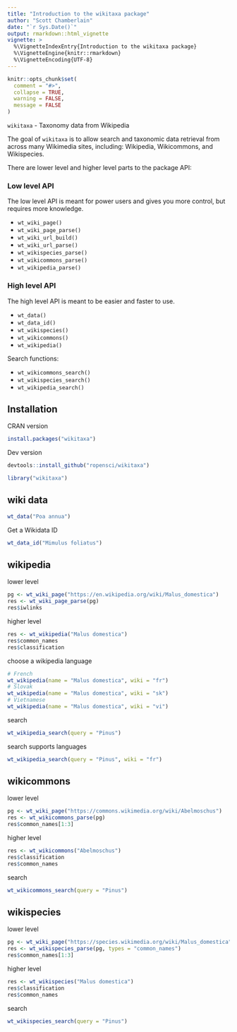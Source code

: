 ```yaml
---
title: "Introduction to the wikitaxa package"
author: "Scott Chamberlain"
date: "`r Sys.Date()`"
output: rmarkdown::html_vignette
vignette: >
  %\VignetteIndexEntry{Introduction to the wikitaxa package}
  %\VignetteEngine{knitr::rmarkdown}
  %\VignetteEncoding{UTF-8}
---
```


```r
knitr::opts_chunk$set(
  comment = "#>",
  collapse = TRUE,
  warning = FALSE,
  message = FALSE
)
```

`wikitaxa` - Taxonomy data from Wikipedia

The goal of `wikitaxa` is to allow search and taxonomic data retrieval from
across many Wikimedia sites, including: Wikipedia, Wikicommons, and
Wikispecies.

There are lower level and higher level parts to the package API:

### Low level API

The low level API is meant for power users and gives you more control,
but requires more knowledge.

* `wt_wiki_page()`
* `wt_wiki_page_parse()`
* `wt_wiki_url_build()`
* `wt_wiki_url_parse()`
* `wt_wikispecies_parse()`
* `wt_wikicommons_parse()`
* `wt_wikipedia_parse()`

### High level API

The high level API is meant to be easier and faster to use.

* `wt_data()`
* `wt_data_id()`
* `wt_wikispecies()`
* `wt_wikicommons()`
* `wt_wikipedia()`

Search functions:

* `wt_wikicommons_search()`
* `wt_wikispecies_search()`
* `wt_wikipedia_search()`

## Installation

CRAN version

```r
install.packages("wikitaxa")
```

Dev version

```r
devtools::install_github("ropensci/wikitaxa")
```

```r
library("wikitaxa")
```

## wiki data

```r
wt_data("Poa annua")
```

Get a Wikidata ID

```r
wt_data_id("Mimulus foliatus")
```

## wikipedia

lower level

```r
pg <- wt_wiki_page("https://en.wikipedia.org/wiki/Malus_domestica")
res <- wt_wiki_page_parse(pg)
res$iwlinks
```

higher level

```r
res <- wt_wikipedia("Malus domestica")
res$common_names
res$classification
```

choose a wikipedia language

```r
# French
wt_wikipedia(name = "Malus domestica", wiki = "fr")
# Slovak
wt_wikipedia(name = "Malus domestica", wiki = "sk")
# Vietnamese
wt_wikipedia(name = "Malus domestica", wiki = "vi")
```

search

```r
wt_wikipedia_search(query = "Pinus")
```

search supports languages

```r
wt_wikipedia_search(query = "Pinus", wiki = "fr")
```


## wikicommons

lower level

```r
pg <- wt_wiki_page("https://commons.wikimedia.org/wiki/Abelmoschus")
res <- wt_wikicommons_parse(pg)
res$common_names[1:3]
```

higher level

```r
res <- wt_wikicommons("Abelmoschus")
res$classification
res$common_names
```

search

```r
wt_wikicommons_search(query = "Pinus")
```


## wikispecies

lower level

```r
pg <- wt_wiki_page("https://species.wikimedia.org/wiki/Malus_domestica")
res <- wt_wikispecies_parse(pg, types = "common_names")
res$common_names[1:3]
```

higher level

```r
res <- wt_wikispecies("Malus domestica")
res$classification
res$common_names
```

search

```r
wt_wikispecies_search(query = "Pinus")
```
